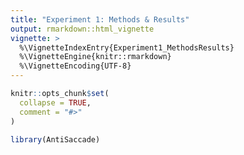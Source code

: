 ```yaml
---
title: "Experiment 1: Methods & Results"
output: rmarkdown::html_vignette
vignette: >
  %\VignetteIndexEntry{Experiment1_MethodsResults}
  %\VignetteEngine{knitr::rmarkdown}
  %\VignetteEncoding{UTF-8}
---
```


```r
knitr::opts_chunk$set(
  collapse = TRUE,
  comment = "#>"
)
```

```r
library(AntiSaccade)
```
